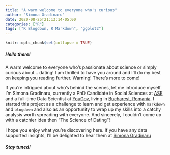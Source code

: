 ```yaml
---
title: "A warm welcome to everyone who's curious"
author: "Simona Gradinaru"
date: 2020-08-25T21:13:14-05:00
categories: ["R"]
tags: ["R Blogdown, R Markdown", "ggplot2"]
---
```


```r
knitr::opts_chunk$set(collapse = TRUE)
```
##### Hello there! 

A warm welcome to everyone who's passionate about science or simply curious about... dating! I am thrilled to have you around and I'll do my best on keeping you reading further. Warning! There's more to come!

If you're intrigued about who's behind the scenes, let me introduce myself. I'm Simona Gradinaru, currently a PhD Candidate in Social Sciences at [ASE](https://www.ase.ro) and a full-time Data Scientist at [YouGov](https://today.yougov.com), living in [Bucharest, Romania](https://en.wikipedia.org/wiki/Bucharest). I started this project as a challenge to learn and get experience with `markdown` and `blogdown` and also as an opportunity to wrap up my skills into a catchy analysis worth spreading with everyone. And sincerely, I couldn't come up with a catchier idea then "The Science of Dating"!

I hope you enjoy what you're discovering here. If you have any data supported insights, I'll be delighted to hear them at [Simona Gradinaru](mailto:simonaegradinaru@gmail.com?subject=TheScienceofDating)

##### Stay tuned!